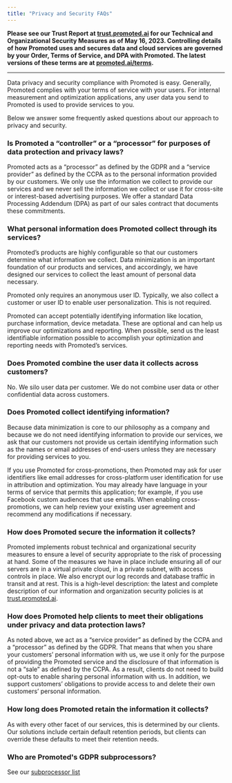```yaml
---
title: "Privacy and Security FAQs"
---
```


**Please see our Trust Report at [trust.promoted.ai](https://trust.promoted.ai) for our Technical and Organizational Security Measures as of May 16, 2023\. Controlling details of how Promoted uses and secures data and cloud services are governed by your Order, Terms of Service, and DPA with Promoted. The latest versions of these terms are at [promoted.ai/terms](http://promoted.ai/terms).**

---

Data privacy and security compliance with Promoted is easy. Generally, Promoted complies with your terms of service with your users. For internal measurement and optimization applications, any user data you send to Promoted is used to provide services to you.

Below we answer some frequently asked questions about our approach to privacy and security. 

### Is Promoted a “controller” or a “processor” for purposes of data protection and privacy laws?

Promoted acts as a “processor” as defined by the GDPR and a “service provider” as defined by the CCPA as to the personal information provided by our customers. We only use the information we collect to provide our services and we never sell the information we collect or use it for cross-site or interest-based advertising purposes. We offer a standard Data Processing Addendum (DPA) as part of our sales contract that documents these commitments. 

### What personal information does Promoted collect through its services?

Promoted’s products are highly configurable so that our customers determine what information we collect. Data minimization is an important foundation of our products and services, and accordingly, we have designed our services to collect the least amount of personal data necessary.

Promoted only requires an anonymous user ID. Typically, we also collect a customer or user ID to enable user personalization. This is not required.

Promoted can accept potentially identifying information like location, purchase information, device metadata. These are optional and can help us improve our optimizations and reporting. When possible, send us the least identifiable information possible to accomplish your optimization and reporting needs with Promoted’s services.

### Does Promoted combine the user data it collects across customers?

No. We silo user data per customer. We do not combine user data or other confidential data across customers.

### Does Promoted collect identifying information?

Because data minimization is core to our philosophy as a company and because we do not need identifying information to provide our services, we ask that our customers not provide us certain identifying information such as the names or email addresses of end-users unless they are necessary for providing services to you.

If you use Promoted for cross-promotions, then Promoted may ask for user identifiers like email addresses for cross-platform user identification for use in attribution and optimization. You may already have language in your terms of service that permits this application; for example, if you use Facebook custom audiences that use emails. When enabling cross-promotions, we can help review your existing user agreement and recommend any modifications if necessary.

### How does Promoted secure the information it collects?

Promoted implements robust technical and organizational security measures to ensure a level of security appropriate to the risk of processing at hand. Some of the measures we have in place include ensuring all of our servers are in a virtual private cloud, in a private subnet, with access controls in place. We also encrypt our log records and database traffic in transit and at rest. This is a high-level description: the latest and complete description of our information and organization security policies is at [trust.promoted.ai](https://trust.promoted.ai).

### How does Promoted help clients to meet their obligations under privacy and data protection laws?

As noted above, we act as a “service provider” as defined by the CCPA and a “processor” as defined by the GDPR. That means that when you share your customers’ personal information with us, we use it only for the purpose of providing the Promoted service and the disclosure of that information is not a “sale” as defined by the CCPA. As a result, clients do not need to build opt-outs to enable sharing personal information with us. In addition, we support customers’ obligations to provide access to and delete their own customers’ personal information. 

### How long does Promoted retain the information it collects?

As with every other facet of our services, this is determined by our clients. Our solutions include certain default retention periods, but clients can override these defaults to meet their retention needs.

### Who are Promoted's GDPR subprocessors?

See our [subprocessor list](http://promoted.ai/subprocessor-list)